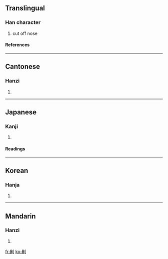 ==Translingual==
===Han character===
{{Han char|rad=刀|as=14|sn=16|four=2220<sub>0</sub>|canj=竹中中弓 (HLLN)}}
# cut off nose
====References====
{{Han ref|kx=0145.130|dkj=02249|dj=0327.030|hdz=10360.200|uh=5293|ud=21139|bh=BEB0|bd=48816}}
----
==Cantonese==
===Hanzi===
{{yue-hanzi|jyut=|y=yi6}}
# {{defn|Cantonese}}
----
==Japanese==
===Kanji===
{{ja-kanji|grade=|rs=刀14}}
# {{defn|Japanese}} 
====Readings====
{{ja-readings|on=[[ぎ]] (gi), [[げい]] (gei)|kun=[[はなきる]] (hanakiru), [[はなきり]] (hanakiri), [[さく]] (saku)}}
----
==Korean==
===Hanja===
{{ko-hanja|hangeul=의|rv=ui|mr=ŭi}}
# {{defn|Korean}}
----
==Mandarin==
===Hanzi===
{{cmn-hanzi|pin=[[yì]] (yi4)|wg=i<sup>4</sup>}}
# {{defn|Mandarin}}

[[fr:劓]]
[[ko:劓]]